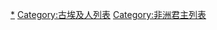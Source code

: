 {{Catmore}}

[[Category:法老|*]]
[[Category:古埃及人列表|Category:古埃及人列表]]
[[Category:非洲君主列表|Category:非洲君主列表]]